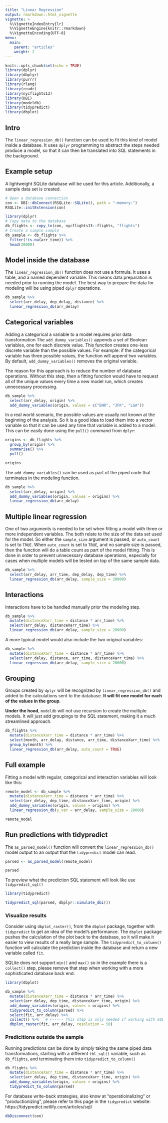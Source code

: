 ---
title: "Linear Regression"
output: rmarkdown::html_vignette
vignette: >
  %\VignetteIndexEntry{lr}
  %\VignetteEngine{knitr::rmarkdown}
  %\VignetteEncoding{UTF-8}
menu:
  main:
    parent: "articles"
    weight: 2
---

```{r setup, include=FALSE}
knitr::opts_chunk$set(echo = TRUE)
library(dplyr)
library(dbplyr)
library(purrr)
library(rlang)
library(readr)
library(nycflights13)
library(DBI)
library(modeldb)
library(tidypredict)
library(dbplot)
```

## Intro

The `linear_regression_db()` function can be used to fit this kind of model inside a database.  It uses `dplyr` programming to abstract the steps needed produce a model, so that it can then be translated into SQL statements in the background.

## Example setup

A lightweight SQLite database will be used for this article.  Additionally, a sample data set is created.

```{r}
# Open a database connection
con <- DBI::dbConnect(RSQLite::SQLite(), path = ":memory:")
RSQLite::initExtension(con)

library(dplyr)
# Copy data to the database
db_flights <- copy_to(con, nycflights13::flights, "flights")
# Create a simple sample
db_sample <- db_flights %>%
  filter(!is.na(arr_time)) %>%
  head(20000) 
```


## Model inside the database

The `linear_regression_db()` function does not use a formula.  It uses a table, and a named dependent variable.  This means data preparation is needed prior to running the model.  The best way to prepare the data for modeling will be using piped `dplyr` operations.

```{r}
db_sample %>%
  select(arr_delay, dep_delay, distance) %>%
  linear_regression_db(arr_delay)
```

## Categorical variables

Adding a categorical a variable to a model requires prior data transformation  The `add_dummy_variables()` appends a set of Boolean variables, one for each discrete value.  This function creates one-less discrete variable than the possible values.  For example: if the categorical variable has three possible values, the function will append two variables.  By default, `add_dummy_variables()` removes the original variable.

The reason for this approach is to reduce the number of database operations.  Without this step, then a fitting function would have to request all of the unique values every time a new model run, which creates unnecessary processing. 

```{r}
db_sample %>%
  select(arr_delay, origin) %>%
  add_dummy_variables(origin, values = c("EWR", "JFK", "LGA"))
```

In a real world scenario, the possible values are usually not known at the beginning of the analysis. So it is a good idea to load them into a vector variable so that it can be used any time that variable is added to a model.  This can be easily done using the `pull()` command from `dplyr`:

```{r}
origins <- db_flights %>%
  group_by(origin) %>%
  summarise() %>%
  pull()

origins
```

The `add_dummy_variables()` can be used as part of the piped code that terminates in the modeling function.

```{r}
db_sample %>%
  select(arr_delay, origin) %>%
  add_dummy_variables(origin, values = origins) %>%
  linear_regression_db(arr_delay)
```

## Multiple linear regression

One of two arguments is needed to be set when fitting a model with three or more independent variables.  The both relate to the size of the data set used for the model.  So either the `sample_size` argument is passed, or `auto_count` is set to `TRUE`.  When `auto_count` is set to `TRUE`, and no sample size is passed, then the function will do a table count as part of the model fitting.  This is done in order to prevent unnecessary database operations, especially for cases when multiple models will be tested on top of the same sample data. 

```{r}
db_sample %>%
  select(arr_delay, arr_time, dep_delay, dep_time) %>%
  linear_regression_db(arr_delay, sample_size = 20000)
```

## Interactions

Interactions have to be handled manually prior the modeling step.  

```{r}
db_sample %>%
  mutate(distanceXarr_time = distance * arr_time) %>%
  select(arr_delay, distanceXarr_time) %>% 
  linear_regression_db(arr_delay, sample_size = 20000)
```

A more typical model would also include the two original variables:

```{r}
db_sample %>%
  mutate(distanceXarr_time = distance * arr_time) %>%
  select(arr_delay, distance, arr_time, distanceXarr_time) %>% 
  linear_regression_db(arr_delay, sample_size = 20000)
```

## Grouping

Groups created by `dplyr` will be recognized by `linear_regression_db()` and added to the calculations sent to the database. **It will fit one model for each of the values in the group**.

**Under the hood**, `modeldb` will not use recursion to create the multiple models.  It will just add groupings to the SQL statement, making it a much streamlined approach.

```{r}
db_flights %>%
  mutate(distanceXarr_time = distance * arr_time) %>%
  select(month, arr_delay, distance, arr_time, distanceXarr_time) %>% 
  group_by(month) %>%
  linear_regression_db(arr_delay, auto_count = TRUE)
```

## Full example

Fitting a model with regular, categorical and interaction variables will look like this:

```{r}
remote_model <- db_sample %>%
  mutate(distanceXarr_time = distance * arr_time) %>%
  select(arr_delay, dep_time, distanceXarr_time, origin) %>% 
  add_dummy_variables(origin, values = origins) %>%
  linear_regression_db(y_var = arr_delay, sample_size = 20000)

remote_model
```

## Run predictions with tidypredict

The `as_parsed_model()` function will convert the `linear_regression_db()` model output to an output that the `tidypredict` model can read.

```{r}
parsed <- as_parsed_model(remote_model)

parsed
```

To preview what the prediction SQL statement will look like use `tidypredict_sql()`

```{r}
library(tidypredict)

tidypredict_sql(parsed, dbplyr::simulate_dbi())
```

### Visualize results

Consider using `dbplot_raster()`, from the `dbplot` package, together with `tidypredict` to get an idea of the model's performance.  The `dbplot` package pushes the calculation of the plot back to the database, so it will make it easier to view results of a really large sample.  The `tidypredict_to_column()` function will calculate the prediction inside the database and return a new variable called `fit`.

SQLite does not support `min()` and `max()` so in the example there is a `collect()` step, please remove that step when working with a more sophisticated database back end.

```{r, fig.width = 8, fig.height = 5}
library(dbplot)

db_sample %>%
  mutate(distanceXarr_time = distance * arr_time) %>%
  select(arr_delay, dep_time, distanceXarr_time, origin) %>% 
  add_dummy_variables(origin, values = origins) %>%
  tidypredict_to_column(parsed) %>%
  select(fit, arr_delay) %>%
  collect() %>%   # <----- This step is only needed if working with SQLite!
  dbplot_raster(fit, arr_delay, resolution = 50)
```

### Predicitions outside the sample

Running predictions can be done by simply taking the same piped data transformations, starting with a different `tbl_sql()` variable, such as `db_flights`,  and terminating them into `tidypredict_to_column()` 

```{r}
db_flights %>%
  mutate(distanceXarr_time = distance * arr_time) %>%
  select(arr_delay, dep_time, distanceXarr_time, origin) %>% 
  add_dummy_variables(origin, values = origins) %>%
  tidypredict_to_column(parsed)
```

For database write-back strategies, also know at "operatioinalizing" or "productionizing", please refer to this page in the `tidypredict` website: https://tidypredict.netlify.com/articles/sql/

```{r, echo = FALSE}
dbDisconnect(con)
```




